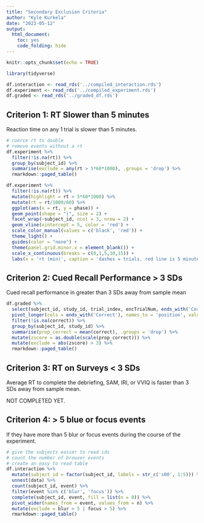 ```yaml
---
title: "Secondary Exclusion Criteria"
author: "Kyle Kurkela"
date: "2023-05-12"
output:
  html_document: 
    toc: yes
    code_folding: hide  
---
```


```r
knitr::opts_chunk$set(echo = TRUE)

library(tidyverse)

df.interaction <- read_rds('../compiled_interaction.rds')
df.experiment <- read_rds('../compiled_experiment.rds')
df.graded <- read_rds('../graded_df.rds')
```

## Criterion 1: RT Slower than 5 minutes

Reaction time on any 1 trial is slower than 5 minutes.

```r
# coerce rt to double
# remove events without a rt
df.experiment %>% 
  filter(!is.na(rt)) %>%
  group_by(subject_id) %>%
  summarise(exclude = any(rt > 5*60*1000), .groups = 'drop') %>%
  rmarkdown::paged_table()
```

```r
df.experiment %>%
  filter(!is.na(rt)) %>%
  mutate(highlight = rt > 5*60*1000) %>%
  mutate(rt = rt/1000/60) %>%
  ggplot(aes(x = rt, y = phase)) +
  geom_point(shape = "|", size = 2) +
  facet_wrap(~subject_id, ncol = 3, nrow = 2) +
  geom_vline(xintercept = 5, color = 'red') +
  scale_color_manual(values = c('black', 'red')) +
  theme_light() +
  guides(color = "none") +
  theme(panel.grid.minor.x = element_blank()) +
  scale_x_continuous(breaks = c(0,1,5,10,15)) +
  labs(x = 'rt (min)', caption = 'dashes = trials. red line is 5 minutes')
```

## Criterion 2: Cued Recall Performance > 3 SDs

Cued recall performance in greater than 3 SDs away from sample mean

```r
df.graded %>%
  select(subject_id, study_id, trial_index, encTrialNum, ends_with('Correct')) %>%
  pivot_longer(cols = ends_with('Correct'), names_to = 'position', values_to = 'correct') %>%
  filter(!is.na(correct)) %>%
  group_by(subject_id, study_id) %>%
  summarise(prop_correct = mean(correct), .groups = 'drop') %>%
  mutate(zscore = as.double(scale(prop_correct))) %>%
  mutate(exclude = abs(zscore) > 3) %>%
  rmarkdown::paged_table()
```

## Criterion 3: RT on Surveys < 3 SDs

Average RT to complete the debriefing, SAM, IRI, or VVIQ is faster than 3 SDs away from sample mean.

NOT COMPLETED YET.

## Criterion 4: > 5 blue or focus events

If they have more than 5 blur or focus events during the course of the experiment.

```r
# give the subjects easier to read ids
# count the number of browser events
# create an easy to read table
df.interaction %>%
  mutate(subject_id = factor(subject_id, labels = str_c('s00', 1:5))) %>%
  unnest(data) %>%
  count(subject_id, event) %>%
  filter(event %in% c('blur', 'focus')) %>%
  complete(subject_id, event, fill = list(n = 0)) %>%
  pivot_wider(names_from = event, values_from = n) %>%
  mutate(exclude = blur > 5 | focus > 5) %>%
  rmarkdown::paged_table()
```
